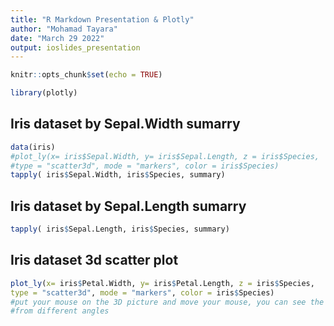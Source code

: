 ---
title: "R Markdown Presentation & Plotly"
author: "Mohamad Tayara"
date: "March 29 2022"
output: ioslides_presentation
---

```{r setup, include=FALSE}
knitr::opts_chunk$set(echo = TRUE)
```


```{r  include=FALSE}
library(plotly)
```
## Iris dataset by Sepal.Width sumarry
```{r echo = FALSE}
data(iris)
#plot_ly(x= iris$Sepal.Width, y= iris$Sepal.Length, z = iris$Species, 
#type = "scatter3d", mode = "markers", color = iris$Species)
tapply( iris$Sepal.Width, iris$Species, summary)

```
## Iris dataset by Sepal.Length sumarry
```{r echo = FALSE}

tapply( iris$Sepal.Length, iris$Species, summary)
```
## Iris dataset 3d scatter plot

```{r echo = FALSE}
plot_ly(x= iris$Petal.Width, y= iris$Petal.Length, z = iris$Species, 
type = "scatter3d", mode = "markers", color = iris$Species)
#put your mouse on the 3D picture and move your mouse, you can see the picture 
#from different angles
``` 